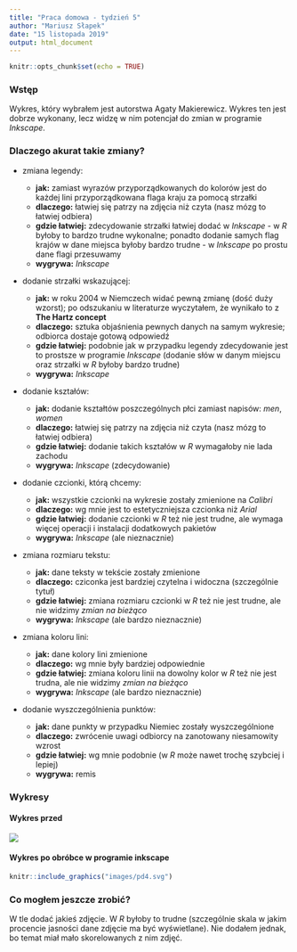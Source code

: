 ```yaml
---
title: "Praca domowa - tydzień 5"
author: "Mariusz Słapek"
date: "15 listopada 2019"
output: html_document
---
```

```r
knitr::opts_chunk$set(echo = TRUE)
```

### Wstęp

Wykres, który wybrałem jest autorstwa Agaty Makierewicz. Wykres ten jest dobrze wykonany, lecz widzę w nim potencjał do zmian w programie *Inkscape*.

### Dlaczego akurat takie zmiany? 



* zmiana legendy:  

  * **jak:** zamiast wyrazów przyporządkowanych do kolorów jest do każdej lini przyporządkowana flaga kraju za pomocą strzałki  
  * **dlaczego:** łatwiej się patrzy na zdjęcia niż czyta (nasz mózg to łatwiej odbiera)  
  * **gdzie łatwiej:** zdecydowanie strzałki łatwiej dodać w *Inkscape* - w *R* byłoby to bardzo trudne wykonalne; ponadto dodanie samych flag krajów w dane miejsca byłoby bardzo trudne - w *Inkscape* po prostu dane flagi przesuwamy  
  * **wygrywa:** *Inkscape*
  
* dodanie strzałki wskazującej:

  * **jak:** w roku 2004 w Niemczech widać pewną zmianę (dość duży wzorst); po odszukaniu w literaturze wyczytałem, że wynikało to z **The Hartz concept**  
  * **dlaczego:** sztuka objaśnienia pewnych danych na samym wykresie; odbiorca dostaje gotową odpowiedź  
  * **gdzie łatwiej:** podobnie jak w przypadku legendy zdecydowanie jest to prostsze w programie *Inkscape* (dodanie słów w danym miejscu oraz strzałki w *R* byłoby bardzo trudne)  
  * **wygrywa:** *Inkscape*  
  

* dodanie kształów:  

  * **jak:** dodanie kształtów poszczególnych płci zamiast napisów: *men*, *women*   
  * **dlaczego:** łatwiej się patrzy na zdjęcia niż czyta (nasz mózg to łatwiej odbiera)   
  * **gdzie łatwiej:** dodanie takich kształów w *R* wymagałoby nie lada zachodu       
  * **wygrywa:** *Inkscape* (zdecydowanie)    

* dodanie czcionki, którą chcemy:  

  * **jak:** wszystkie czcionki na wykresie zostały zmienione na *Calibri* 
  * **dlaczego:** wg mnie jest to estetyczniejsza czcionka niż *Arial*  
  * **gdzie łatwiej:** dodanie czcionki w *R* też nie jest trudne, ale wymaga więcej operacji i instalacji dodatkowych pakietów    
  * **wygrywa:** *Inkscape* (ale nieznacznie)  

* zmiana rozmiaru tekstu:  

  * **jak:** dane teksty w tekście zostały zmienione  
  * **dlaczego:** cziconka jest bardziej czytelna i widoczna (szczególnie tytuł)  
  * **gdzie łatwiej:** zmiana rozmiaru czcionki w *R* też nie jest trudne, ale nie widzimy *zmian na bieżąco*      
  * **wygrywa:** *Inkscape* (ale bardzo nieznacznie)  
  
* zmiana koloru lini:  

  * **jak:** dane kolory lini zmienione  
  * **dlaczego:** wg mnie były bardziej odpowiednie   
  * **gdzie łatwiej:** zmiana koloru linii na dowolny kolor w *R* też nie jest trudna, ale nie widzimy *zmian na bieżąco*      
  * **wygrywa:** *Inkscape* (ale bardzo nieznacznie)  

* dodanie wyszczególnienia punktów:  

  * **jak:** dane punkty w przypadku Niemiec zostały wyszczególnione   
  * **dlaczego:** zwrócenie uwagi odbiorcy na zanotowany niesamowity wzrost   
  * **gdzie łatwiej:** wg mnie podobnie (w *R* może nawet trochę szybciej i lepiej)     
  * **wygrywa:** remis     
  


### Wykresy

#### Wykres przed

![](./images/wykresAgaty.png)

#### Wykres po obróbce w programie **inkscape**

```r
knitr::include_graphics("images/pd4.svg")
```


### Co mogłem jeszcze zrobić?  
  

W tle dodać jakieś zdjęcie. W *R* byłoby to trudne (szczególnie skala w jakim procencie jasności dane zdjęcie ma być wyświetlane). Nie dodałem jednak, bo temat miał mało skorelowanych z nim zdjęć.  


